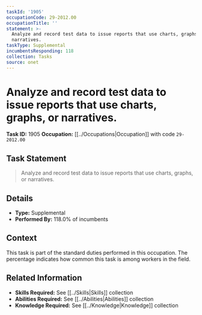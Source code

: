 ```yaml
---
taskId: '1905'
occupationCode: 29-2012.00
occupationTitle: ''
statement: >-
  Analyze and record test data to issue reports that use charts, graphs, or
  narratives.
taskType: Supplemental
incumbentsResponding: 118
collection: Tasks
source: onet
---
```

# Analyze and record test data to issue reports that use charts, graphs, or narratives.

**Task ID:** 1905
**Occupation:** [[../Occupations|Occupation]] with code `29-2012.00`

## Task Statement

> Analyze and record test data to issue reports that use charts, graphs, or narratives.

## Details

- **Type:** Supplemental
- **Performed By:** 118.0% of incumbents

## Context

This task is part of the standard duties performed in this occupation. The percentage indicates how common this task is among workers in the field.

## Related Information

- **Skills Required:** See [[../Skills|Skills]] collection
- **Abilities Required:** See [[../Abilities|Abilities]] collection
- **Knowledge Required:** See [[../Knowledge|Knowledge]] collection
